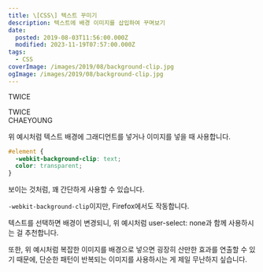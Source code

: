 ```yaml
---
title: \[CSS\] 텍스트 꾸미기
description: 텍스트에 배경 이미지를 삽입하여 꾸며보기
date:
  posted: 2019-08-03T11:56:00.000Z
  modified: 2023-11-19T07:57:00.000Z
tags:
  - CSS
coverImage: /images/2019/08/background-clip.jpg
ogImage: /images/2019/08/background-clip.jpg
---
```


TWICE

  
TWICE  
CHAEYOUNG

  
위 예시처럼 텍스트 배경에 그래디언트를 넣거나 이미지를 넣을 때 사용합니다.

```css
#element {
  -webkit-background-clip: text;
  color: transparent;
}
```

보이는 것처럼, 꽤 간단하게 사용할 수 있습니다.

`-webkit-background-clip`이지만, Firefox에서도 작동합니다.

텍스트를 선택하면 배경이 변경되니, 위 예시처럼 user-select: none과 함께 사용하시는 걸 추천합니다.

또한, 위 예시처럼 복잡한 이미지를 배경으로 넣으면 굉장히 산만한 효과를 연출할 수 있기 때문에, 단순한 패턴이 반복되는 이미지를 사용하시는 게 제일 무난하지 싶습니다.